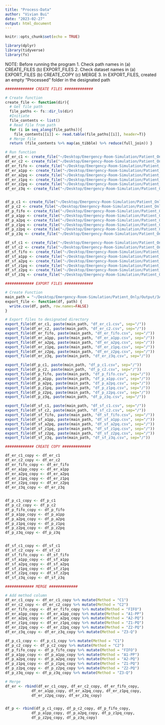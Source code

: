 ```yaml
---
title: "Process-Data"
author: "Vivian Bui"
date: "2023-02-27"
output: html_document
---
```


```r
knitr::opts_chunk$set(echo = TRUE)
```


```R
library(dplyr)
library(tidyverse)
library(fs) 
```

NOTE: Before running the program 
1. Check path names in 
    (a) CREATE_FILES
    (b) EXPORT_FILES
2. Check dataset names in 
    (a) EXPORT_FILES
    (b) CREATE_COPY
    (c) MERGE 
3. In EXPORT_FILES, created an empty "Processed" folder in the designated path 

```R

############# CREATE FILES #############

# Create function 
create_file <- function(dir){
  # Get file path 
  file_paths <- fs::dir_ls(dir)
  #Initiate 
  file_contents <- list() 
  # Read file from path 
  for (i in seq_along(file_paths)){
    file_contents[[i]] <- read.table(file_paths[[i]], header=T)}
  # Merge file
  return (file_contents %>% map(as_tibble) %>% reduce(full_join)) }

# Run function 
df_er_c1 <- create_file("~/Desktop/Emergency-Room-Simulation/Patient_Only/Output/3A/C1/EmergencyRoom")
df_er_c2 <- create_file("~/Desktop/Emergency-Room-Simulation/Patient_Only/Output/3A/C2/EmergencyRoom")
df_er_fifo <- create_file("~/Desktop/Emergency-Room-Simulation/Patient_Only/Output/3A/FIFO/EmergencyRoom")
df_er_a1pp <- create_file("~/Desktop/Emergency-Room-Simulation/Patient_Only/Output/3A/A1-PP/EmergencyRoom")
df_er_a2pq <- create_file("~/Desktop/Emergency-Room-Simulation/Patient_Only/Output/3A/A2-PQ/EmergencyRoom")
df_er_z1pq <- create_file("~/Desktop/Emergency-Room-Simulation/Patient_Only/Output/3A/Z1-PQ/EmergencyRoom")
df_er_z2pq <- create_file("~/Desktop/Emergency-Room-Simulation/Patient_Only/Output/3A/Z2-PQ/EmergencyRoom")
df_er_z3q <- create_file("~/Desktop/Emergency-Room-Simulation/Patient_Only/Output/3A/Z3-Q/EmergencyRoom")


df_p_c1 <- create_file("~/Desktop/Emergency-Room-Simulation/Patient_Only/Output/3A/C1/PatientList")
df_p_c2 <- create_file("~/Desktop/Emergency-Room-Simulation/Patient_Only/Output/3A/C2/PatientList")
df_p_fifo <- create_file("~/Desktop/Emergency-Room-Simulation/Patient_Only/Output/3A/FIFO/PatientList") 
df_p_a1pp <- create_file("~/Desktop/Emergency-Room-Simulation/Patient_Only/Output/3A/A1-PP/PatientList")
df_p_a2pq <- create_file("~/Desktop/Emergency-Room-Simulation/Patient_Only/Output/3A/A2-PQ/PatientList")
df_p_z1pq <- create_file("~/Desktop/Emergency-Room-Simulation/Patient_Only/Output/3A/Z1-PQ/PatientList")
df_p_z2pq <- create_file("~/Desktop/Emergency-Room-Simulation/Patient_Only/Output/3A/Z2-PQ/PatientList")
df_p_z3q <- create_file("~/Desktop/Emergency-Room-Simulation/Patient_Only/Output/3A/Z3-Q/PatientList")

df_sf_c1 <- create_file("~/Desktop/Emergency-Room-Simulation/Patient_Only/Output/3A/C1/Satisfaction")
df_sf_c2 <- create_file("~/Desktop/Emergency-Room-Simulation/Patient_Only/Output/3A/C2/Satisfaction")
df_sf_fifo <- create_file("~/Desktop/Emergency-Room-Simulation/Patient_Only/Output/3A/FIFO/Satisfaction")
df_sf_a1pp <- create_file("~/Desktop/Emergency-Room-Simulation/Patient_Only/Output/3A/A1-PP/Satisfaction")
df_sf_a2pq <- create_file("~/Desktop/Emergency-Room-Simulation/Patient_Only/Output/3A/A2-PQ/Satisfaction")
df_sf_z1pq <- create_file("~/Desktop/Emergency-Room-Simulation/Patient_Only/Output/3A/Z1-PQ/Satisfaction")
df_sf_z2pq <- create_file("~/Desktop/Emergency-Room-Simulation/Patient_Only/Output/3A/Z2-PQ/Satisfaction")
df_sf_z3q <- create_file("~/Desktop/Emergency-Room-Simulation/Patient_Only/Output/3A/Z3-Q/Satisfaction")
```


```R

############# EXPORT FILES #############

# Create Function 
main_path = "~/Desktop/Emergency-Room-Simulation/Patient_Only/Output/3A/Processed"
export_file <- function(df, path) {
  write.csv(df, path, row.names=FALSE)
}

# Export files to designated directory 
export_file(df_er_c1, paste(main_path, "df_er_c1.csv", sep="/"))
export_file(df_er_c2, paste(main_path, "df_er_c2.csv", sep="/"))
export_file(df_er_fifo, paste(main_path, "df_er_fifo.csv", sep="/"))
export_file(df_er_a1pp, paste(main_path, "df_er_a1pp.csv", sep="/"))
export_file(df_er_a2pq, paste(main_path, "df_er_a2pq.csv", sep="/"))
export_file(df_er_z1pq, paste(main_path, "df_er_z1pq.csv", sep="/"))
export_file(df_er_z2pq, paste(main_path, "df_er_z2pq.csv", sep="/"))
export_file(df_er_z3q, paste(main_path, "df_er_z3q.csv", sep="/"))

export_file(df_p_c1, paste(main_path, "df_p_c1.csv", sep="/"))
export_file(df_p_c2, paste(main_path, "df_p_c2.csv", sep="/"))
export_file(df_p_fifo, paste(main_path, "df_p_fifo.csv", sep="/"))
export_file(df_p_a1pp, paste(main_path, "df_p_a1pp.csv", sep="/"))
export_file(df_p_a2pq, paste(main_path, "df_p_a2pq.csv", sep="/"))
export_file(df_p_z1pq, paste(main_path, "df_p_z1pq.csv", sep="/"))
export_file(df_p_z2pq, paste(main_path, "df_p_z2pq.csv", sep="/"))
export_file(df_p_z3q, paste(main_path, "df_p_z3q.csv", sep="/"))

export_file(df_sf_c1, paste(main_path, "df_sf_c1.csv", sep="/"))
export_file(df_sf_c2, paste(main_path, "df_sf_c2.csv", sep="/"))
export_file(df_sf_fifo, paste(main_path, "df_sf_fifo.csv", sep="/"))
export_file(df_sf_a1pp, paste(main_path, "df_sf_a1pp.csv", sep="/"))
export_file(df_sf_a2pq, paste(main_path, "df_sf_a2pq.csv", sep="/"))
export_file(df_sf_z1pq, paste(main_path, "df_sf_z1pq.csv", sep="/"))
export_file(df_sf_z2pq, paste(main_path, "df_sf_z2pq.csv", sep="/"))
export_file(df_sf_z3q, paste(main_path, "df_sf_z3q.csv", sep="/"))

```


```R

############# CREATE COPY #############

df_er_c1_copy <- df_er_c1
df_er_c2_copy <- df_er_c2
df_er_fifo_copy <- df_er_fifo
df_er_a1pp_copy <- df_er_a1pp
df_er_a2pq_copy <- df_er_a2pq
df_er_z1pq_copy <- df_er_z1pq
df_er_z2pq_copy <- df_er_z2pq
df_er_z3q_copy <- df_er_z3q


df_p_c1_copy <- df_p_c1
df_p_c2_copy <- df_p_c2
df_p_fifo_copy <- df_p_fifo
df_p_a1pp_copy <- df_p_a1pp
df_p_a2pq_copy <- df_p_a2pq
df_p_z1pq_copy <- df_p_z1pq
df_p_z2pq_copy <- df_p_z2pq
df_p_z3q_copy <- df_p_z3q


df_sf_c1_copy <- df_sf_c1
df_sf_c2_copy <- df_sf_c2
df_sf_fifo_copy <- df_sf_fifo
df_sf_a1pp_copy <- df_sf_a1pp
df_sf_a2pq_copy <- df_sf_a2pq
df_sf_z1pq_copy <- df_sf_z1pq
df_sf_z2pq_copy <- df_sf_z2pq
df_sf_z3q_copy <- df_sf_z3q

```


```R

############# MERGE #############

# Add method column 
df_er_c1_copy <- df_er_c1_copy %>% mutate(Method = "C1") 
df_er_c2_copy <- df_er_c2_copy %>% mutate(Method = "C2") 
df_er_fifo_copy <- df_er_fifo_copy %>% mutate(Method = "FIFO")
df_er_a1pp_copy <- df_er_a1pp_copy %>% mutate(Method = "A1-PP")
df_er_a2pq_copy <- df_er_a2pq_copy %>% mutate(Method = "A2-PQ")
df_er_z1pq_copy <- df_er_z1pq_copy %>% mutate(Method = "Z1-PQ")
df_er_z2pq_copy <- df_er_z2pq_copy %>% mutate(Method = "Z2-PQ")
df_er_z3q_copy <- df_er_z3q_copy %>% mutate(Method = "Z3-Q")

df_p_c1_copy <- df_p_c1_copy %>% mutate(Method = "C1") 
df_p_c2_copy <- df_p_c2_copy %>% mutate(Method = "C2") 
df_p_fifo_copy <- df_p_fifo_copy %>% mutate(Method = "FIFO")
df_p_a1pp_copy <- df_p_a1pp_copy %>% mutate(Method = "A1-PP")
df_p_a2pq_copy <- df_p_a2pq_copy %>% mutate(Method = "A2-PQ")
df_p_z1pq_copy <- df_p_z1pq_copy %>% mutate(Method = "Z1-PQ")
df_p_z2pq_copy <- df_p_z2pq_copy %>% mutate(Method = "Z2-PQ")
df_p_z3q_copy <- df_p_z3q_copy %>% mutate(Method = "Z3-Q")

# Merge
df_er <- rbind(df_er_c1_copy, df_er_c2_copy, df_er_fifo_copy,
            df_er_a1pp_copy, df_er_a2pq_copy, df_er_z1pq_copy,
            df_er_z2pq_copy, df_er_z3q_copy)


df_p <- rbind(df_p_c1_copy, df_p_c2_copy, df_p_fifo_copy,
            df_p_a1pp_copy, df_p_a2pq_copy, df_p_z1pq_copy,
            df_p_z2pq_copy, df_p_z3q_copy)

```






